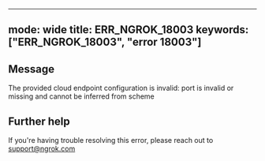 
---
mode: wide
title: ERR_NGROK_18003
keywords: ["ERR_NGROK_18003", "error 18003"]
---

## Message
The provided cloud endpoint configuration is invalid: port is invalid or missing and cannot be inferred from scheme




## Further help
If you're having trouble resolving this error, please reach out to [support@ngrok.com](mailto:support@ngrok.com?subject=Help%20with%20ERR_NGROK_18003)

